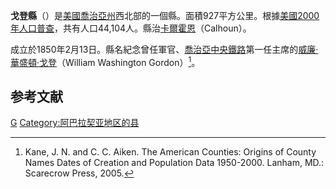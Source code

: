 {{noteTA
|T=zh-hans:戈登县 (佐治亚州);zh-hk:戈登縣 (喬治亞州);zh-tw:戈登郡 (喬治亞州);
}}
<!--[[File:Map_of_Georgia_highlighting_Gordon_County.svg|250px]]-->
{{Infobox U.S. County
| county = 戈登縣
| state = 喬治亞州
| en county = Gordon County
| en state = Georgia
| seal = 
| seallink = 
| map = Gordon County Georgia.png
| map size = 225
| founded = 1850
| seat = [[Calhoun,_Georgia|Calhoun]]
| largest city = Calhoun
| area mi = 358
| area km = 927
| area land mi = 356
| area land km = 921
| area water mi = 2
| area water km = 6
| area percentage = 0.69% 
| census estimate yr = 2005
| pop = 50,279
| density mi = 124
| density km = 48
| time zone = Eastern
| UTC offset = -5
| DST offset = -4
| web = 
}}
'''戈登縣'''（{{lang-en|Gordon County}}）是[[美國|美國]][[喬治亞州|喬治亞州]]西北部的一個縣。面積927平方公里。根據[[美國2000年人口普查|美國2000年人口普查]]，共有人口44,104人。縣治[[卡爾霍恩_(喬治亞州)|卡爾霍恩]]（Calhoun）。

成立於1850年2月13日。縣名紀念曾任軍官、[[喬治亞中央鐵路|喬治亞中央鐵路]]第一任主席的[[威廉·華盛頓·戈登|威廉·華盛頓·戈登]]（William Washington Gordon）<ref>Kane, J. N. and C. C. Aiken. The American Counties: Origins of County Names Dates of Creation and Population Data 1950-2000. Lanham, MD.: Scarecrow Press, 2005.</ref>。

== 参考文献 ==
<div class="references-small">
<references />
</div>
{{戈登縣 (喬治亞州)}}
{{Georgia}}

[[Category:佐治亚州行政区划|G]]
[[Category:阿巴拉契亚地区的县|Category:阿巴拉契亚地区的县]]